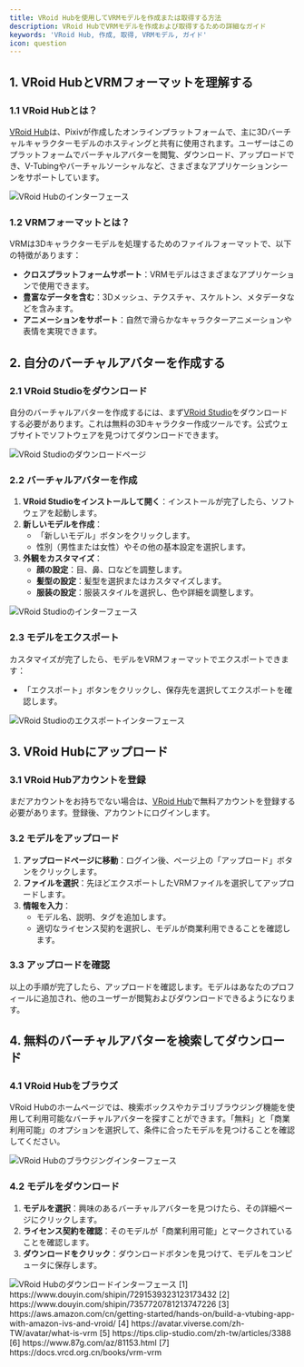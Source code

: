 ```yaml
---
title: VRoid Hubを使用してVRMモデルを作成または取得する方法
description: VRoid HubでVRMモデルを作成および取得するための詳細なガイド
keywords: 'VRoid Hub, 作成, 取得, VRMモデル, ガイド'
icon: question
---
```


## 1. VRoid HubとVRMフォーマットを理解する

### 1.1 VRoid Hubとは？

[VRoid Hub](https://hub.vroid.com/)は、Pixivが作成したオンラインプラットフォームで、主に3Dバーチャルキャラクターモデルのホスティングと共有に使用されます。ユーザーはこのプラットフォームでバーチャルアバターを閲覧、ダウンロード、アップロードでき、V-Tubingやバーチャルソーシャルなど、さまざまなアプリケーションシーンをサポートしています。

<Frame>
  <img src="https://oss.vidol.chat/assets/37456b9e3567f181dc8decf8c4d0bb1e.webp" alt="VRoid Hubのインターフェース" />
</Frame>

### 1.2 VRMフォーマットとは？

VRMは3Dキャラクターモデルを処理するためのファイルフォーマットで、以下の特徴があります：

- **クロスプラットフォームサポート**：VRMモデルはさまざまなアプリケーションで使用できます。
- **豊富なデータを含む**：3Dメッシュ、テクスチャ、スケルトン、メタデータなどを含みます。
- **アニメーションをサポート**：自然で滑らかなキャラクターアニメーションや表情を実現できます。

## 2. 自分のバーチャルアバターを作成する

### 2.1 VRoid Studioをダウンロード

自分のバーチャルアバターを作成するには、まず[VRoid Studio](https://vroid.com/studio)をダウンロードする必要があります。これは無料の3Dキャラクター作成ツールです。公式ウェブサイトでソフトウェアを見つけてダウンロードできます。

<Frame>
  <img src="https://oss.vidol.chat/assets/7b278f1684abe31781fefa2b7568ec55.webp" alt="VRoid Studioのダウンロードページ" />
</Frame>

### 2.2 バーチャルアバターを作成

1. **VRoid Studioをインストールして開く**：インストールが完了したら、ソフトウェアを起動します。
2. **新しいモデルを作成**：
   - 「新しいモデル」ボタンをクリックします。
   - 性別（男性または女性）やその他の基本設定を選択します。
3. **外観をカスタマイズ**：
   - **顔の設定**：目、鼻、口などを調整します。
   - **髪型の設定**：髪型を選択またはカスタマイズします。
   - **服装の設定**：服装スタイルを選択し、色や詳細を調整します。

<Frame>
  <img src="https://oss.vidol.chat/assets/73fe774a8c070dac944cd5cebac5209a.webp" alt="VRoid Studioのインターフェース" />
</Frame>

### 2.3 モデルをエクスポート

カスタマイズが完了したら、モデルをVRMフォーマットでエクスポートできます：

- 「エクスポート」ボタンをクリックし、保存先を選択してエクスポートを確認します。

<Frame>
  <img src="https://oss.vidol.chat/assets/9352bc01fd290c0eb8b6c186c53d6aac.webp" alt="VRoid Studioのエクスポートインターフェース" />
</Frame>

## 3. VRoid Hubにアップロード

### 3.1 VRoid Hubアカウントを登録

まだアカウントをお持ちでない場合は、[VRoid Hub](https://hub.vroid.com/)で無料アカウントを登録する必要があります。登録後、アカウントにログインします。

### 3.2 モデルをアップロード

1. **アップロードページに移動**：ログイン後、ページ上の「アップロード」ボタンをクリックします。
2. **ファイルを選択**：先ほどエクスポートしたVRMファイルを選択してアップロードします。
3. **情報を入力**：
   - モデル名、説明、タグを追加します。
   - 適切なライセンス契約を選択し、モデルが商業利用できることを確認します。

### 3.3 アップロードを確認

以上の手順が完了したら、アップロードを確認します。モデルはあなたのプロフィールに追加され、他のユーザーが閲覧およびダウンロードできるようになります。

## 4. 無料のバーチャルアバターを検索してダウンロード

### 4.1 VRoid Hubをブラウズ

VRoid Hubのホームページでは、検索ボックスやカテゴリブラウジング機能を使用して利用可能なバーチャルアバターを探すことができます。「無料」と「商業利用可能」のオプションを選択して、条件に合ったモデルを見つけることを確認してください。

<Frame>
  <img src="https://oss.vidol.chat/assets/5bfeb0c69a8dcf0033f2a17f0d29ff72.webp" alt="VRoid Hubのブラウジングインターフェース" />
</Frame>

### 4.2 モデルをダウンロード

1. **モデルを選択**：興味のあるバーチャルアバターを見つけたら、その詳細ページにクリックします。
2. **ライセンス契約を確認**：そのモデルが「商業利用可能」とマークされていることを確認します。
3. **ダウンロードをクリック**：ダウンロードボタンを見つけて、モデルをコンピュータに保存します。

<Frame>
  <img src="https://oss.vidol.chat/assets/a62bc4011f73d9dc8f3cdc6ef5f0dcb9.webp" alt="VRoid Hubのダウンロードインターフェース" />
</Frame>

<Accordion title="参考資料">
  [1] https://www.douyin.com/shipin/7291539323123173432  
  [2] https://www.douyin.com/shipin/7357720781213747226  
  [3] https://aws.amazon.com/cn/getting-started/hands-on/build-a-vtubing-app-with-amazon-ivs-and-vroid/  
  [4] https://avatar.viverse.com/zh-TW/avatar/what-is-vrm  
  [5] https://tips.clip-studio.com/zh-tw/articles/3388  
  [6] https://www.87g.com/az/81153.html  
  [7] https://docs.vrcd.org.cn/books/vrm-vrm
</Accordion>

